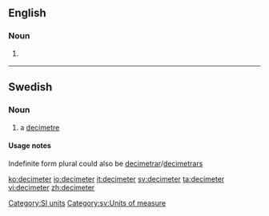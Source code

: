 ==English==

===Noun===
{{en-noun}}

# {{US}} {{alternative spelling of|[[decimetre]]}}

[[Category:SI units]]

----

==Swedish==

===Noun===
{{sv-noun-irreg-c|2=decimetern|3=decimeter|4=decimeterna}}

# a [[decimetre]]

====Usage notes====
Indefinite form plural could also be [[decimetrar]]/[[decimetrars]]

[[Category:sv:Units of measure]]

[[ko:decimeter]]
[[io:decimeter]]
[[it:decimeter]]
[[sv:decimeter]]
[[ta:decimeter]]
[[vi:decimeter]]
[[zh:decimeter]]